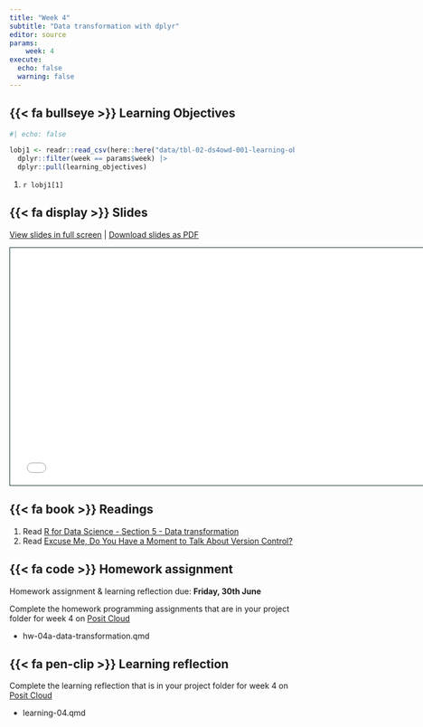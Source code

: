 ```yaml
---
title: "Week 4"
subtitle: "Data transformation with dplyr"
editor: source
params:
    week: 4
execute: 
  echo: false
  warning: false
---
```


## {{< fa bullseye >}} Learning Objectives

```r
#| echo: false

lobj1 <- readr::read_csv(here::here("data/tbl-02-ds4owd-001-learning-objectives.csv")) |> 
  dplyr::filter(week == params$week) |>
  dplyr::pull(learning_objectives)

```

1. `r lobj1[1]`

## {{< fa display >}} Slides

[View slides in full screen](../slides/lec-03-transformation.html) | [Download slides as PDF](https://github.com/cven5873-ss23/website/raw/main/slides/lec-03-transformation.pdf)

```{=html}
<iframe class="slide-deck" src="../slides/lec-03-transformation.html" height="420" width="747" style="border: 1px solid #123233;"></iframe>
```

## {{< fa book >}} Readings

1. Read [R for Data Science - Section 5 - Data transformation](https://r4ds.had.co.nz/transform.html)  
2. Read [Excuse Me, Do You Have a Moment to Talk About Version Control?](https://www.tandfonline.com/doi/full/10.1080/00031305.2017.1399928)

## {{< fa code >}} Homework assignment 

Homework assignment & learning reflection due: **Friday, 30th June**

Complete the homework programming assignments that are in your project folder for week 4 on [Posit Cloud](https://posit.cloud/spaces/381404/content/all)

- hw-04a-data-transformation.qmd 

## {{< fa pen-clip >}} Learning reflection

Complete the learning reflection that is in your project folder for week 4 on [Posit Cloud](https://posit.cloud/spaces/381404/content/all)

- learning-04.qmd

